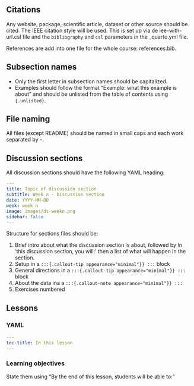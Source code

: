 ## Citations
Any website, package, scientific article, dataset or other source should be cited. 
The IEEE citation style will be used. This is set up via de iee-with-url.csl file and the `bibliography` and `csl` parameters in the _quarto.yml  file. 

References are add into one file for the whole course: references.bib.


## Subsection names
- Only the first letter in subsection names should be capitalized.
- Examples should follow the format "Example: what this example is about" and should be unlisted from the table of contents using `{.unlisted}`.

## File naming
All files (except README) should be named in small caps and each work separated by -.

## Discussion sections
All discussion sections should have the following YAML heading:

```YAML
---
title: Topic of discussion section
subtitle: Week n - Discussion section 
date: YYYY-MM-DD
week: week n
image: images/ds-weekn.png
sidebar: false
---
```

Structure for sections files should be:

1. Brief intro about what the discussion section is about, followed by In 'this discussion section, you will:' then a list of what will happen in the section.
3. Setup in a `:::{.callout-tip appearance="minimal"}} ::: ` block
4. General directions in a `:::{.callout-tip appearance="minimal"}} :::` block
5. About the data ina a `:::{.callout-note appearance="minimal"}} :::`
6. Exercises numbered

## Lessons

### YAML

```YAML
---
toc-title: In this lesson
---
```

### Learning objectives
State them using
"By the end of this lesson, students will be able to:"




